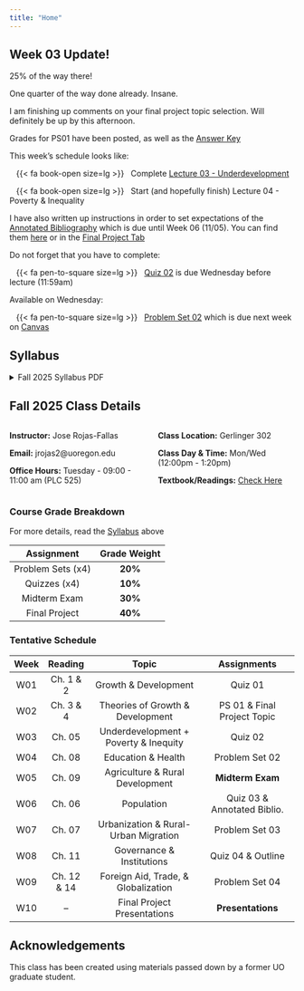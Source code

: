 ```yaml
---
title: "Home"
---
```


::: {.callout-warning}

## Week 03 Update!
[25% of the way there!]{.hi}

One quarter of the way done already. Insane.

I am finishing up comments on your final project topic selection. Will definitely be up by this afternoon. 

Grades for PS01 have been posted, as well as the [Answer Key](Assignments/Problem-Sets/PS01/Answer-Key-PS01.pdf/){.hi-orange target=_blank} 

This week's schedule looks like:

&nbsp;&nbsp;  {{< fa book-open size=lg >}} &nbsp; Complete [Lecture 03 - Underdevelopment](Lectures/03-Underdevelopment/030-compile.html){.hi-green target=_blank}

&nbsp;&nbsp;  {{< fa book-open size=lg >}} &nbsp; Start (and hopefully finish) Lecture 04 - Poverty & Inequality

I have also written up instructions in order to set expectations of the [Annotated Bibliography](https://canvas.uoregon.edu/courses/274682/assignments/1916913){.hi-orange target=_blank} which is due until [Week 06 (11/05)]{.hi-orange}. 
You can find them [here](Assignments/Final-Project/02-Annotated-Bib/annotated-bib.pdf){.hi-orange target=_blank} or in the [Final Project Tab](Assignments/final-project.qmd){.hi-orange target=_blank}

Do not forget that you have to complete:

&nbsp;&nbsp; {{< fa pen-to-square size=lg >}} &nbsp; [Quiz 02](https://canvas.uoregon.edu/courses/274682/quizzes/413321){.hi-orange target=_blank} is due [Wednesday before lecture (11:59am)]{.hi}

Available on Wednesday:

&nbsp;&nbsp; {{< fa pen-to-square size=lg >}} &nbsp; [Problem Set 02](Assignments/Problem-Sets/PS02/ps02.pdf){.hi-green target=_blank} which is due next week on [Canvas](https://canvas.uoregon.edu/courses/274682/assignments/1916927){.hi-orange target=_blank}

:::

## Syllabus

```{=html}
<details>
  <summary>Fall 2025 Syllabus PDF</summary>
  <a class="btn btn-primary btn-lg cv-download" href="Documents/Syllabus/Syllabus.pdf" target="_blank">
    <i class="fa-solid fa-file-arrow-down"></i>Download
  </a>
  <div class="embed-container">
    <iframe src="Documents/Syllabus/Syllabus.pdf" style="border: 0.5px" height="1000" width="800"></iframe>
  </div>
</details>
```

## Fall 2025 Class Details

:::: {.columns}
:::{.column width="50%"}

**Instructor:** Jose Rojas-Fallas

**Email:** jrojas2@uoregon.edu

**Office Hours:** Tuesday - 09:00 - 11:00 am (PLC 525)
:::

::: {.column width="50%"}

**Class Location:** Gerlinger 302

**Class Day & Time:** Mon/Wed (12:00pm - 1:20pm)

**Textbook/Readings:** [Check Here](Readings/list.qmd)
:::

::::

### Course Grade Breakdown

For more details, read the [Syllabus](Documents/Syllabus/Syllabus.pdf){target="_blank"} above


|     Assignment    | Grade Weight | 
|:-----------------:|:------------:|
| Problem Sets (x4) |    **20%**   |
| Quizzes (x4)      |    **10%**   |
| Midterm Exam      |    **30%**   |
| Final Project     |    **40%**   |


### Tentative Schedule

| **Week** |  **Reading** |             **Topic**                |          **Assignments**        |
|:--------:|:------------:|:------------------------------------:|:-------------------------------:|
|    W01   |  Ch. 1 & 2   |         Growth & Development         |              Quiz 01            |
|    W02   |  Ch. 3 & 4   |     Theories of Growth & Development |    PS 01 & Final Project Topic  |
|    W03   |    Ch. 05    |Underdevelopment + Poverty & Inequity |              Quiz 02            |
|    W04   |    Ch. 08    |       Education & Health             |          Problem Set 02         |
|    W05   |    Ch. 09    |     Agriculture & Rural Development  |          **Midterm Exam**       |
|    W06   |    Ch. 06    |             Population               |  Quiz 03 & Annotated Biblio.    |
|    W07   |    Ch. 07    | Urbanization & Rural-Urban Migration |          Problem Set 03         |
|    W08   |    Ch. 11    |      Governance & Institutions       |         Quiz 04 & Outline       |
|    W09   |  Ch. 12 & 14 |  Foreign Aid, Trade, & Globalization |          Problem Set 04         | 
|    W10   |      --      |      Final Project Presentations     |         **Presentations**       |

## Acknowledgements

This class has been created using materials passed down by a former UO graduate student. 
